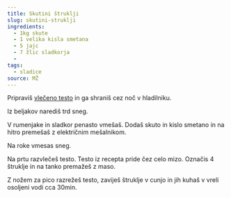 ```yaml
---
title: Skutini štruklji
slug: skutini-struklji
ingredients:
  - 1kg skute
  - 1 velika kisla smetana
  - 5 jajc
  - 7 žlic sladkorja
  -
tags:
  - sladice
source: MŽ
---
```


Pripraviš <a href="/recepti/vleceno-testo">vlečeno testo</a> in ga shraniš cez noč v hladilniku.

Iz beljakov narediš trd sneg.

V rumenjake in sladkor penasto vmešaš. Dodaš skuto in kislo smetano in na hitro premešaš z električnim mešalnikom.

Na roke vmesas sneg.

Na prtu razvlečeš testo. Testo iz recepta pride čez celo mizo. Označis 4 štruklje in na tanko premažeš z maso.

Z nožem za pico razrežeš testo, zaviješ štruklje v cunjo in jih kuhaš v vreli osoljeni vodi cca 30min.
